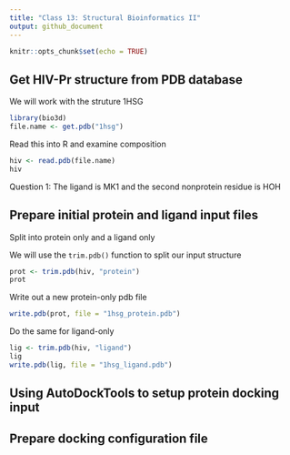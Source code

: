 ```yaml
---
title: "Class 13: Structural Bioinformatics II"
output: github_document
---
```


```r
knitr::opts_chunk$set(echo = TRUE)
```

## Get HIV-Pr structure from PDB database

We will work with the struture 1HSG

```r
library(bio3d)
file.name <- get.pdb("1hsg")
```

Read this into R and examine composition

```r
hiv <- read.pdb(file.name)
hiv
```

Question 1: The ligand is MK1 and the second nonprotein residue is HOH

## Prepare initial protein and ligand input files

Split into protein only and a ligand only

We will use the `trim.pdb()` function to split our input structure

```r
prot <- trim.pdb(hiv, "protein")
prot
```

Write out a new protein-only pdb file

```r
write.pdb(prot, file = "1hsg_protein.pdb")
```

Do the same for ligand-only

```r
lig <- trim.pdb(hiv, "ligand")
lig
write.pdb(lig, file = "1hsg_ligand.pdb")
```

## Using AutoDockTools to setup protein docking input

## Prepare docking configuration file